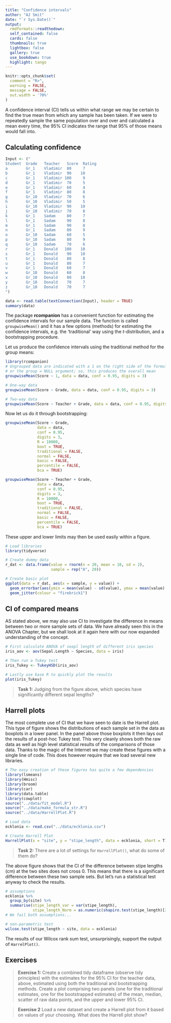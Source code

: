 ```yaml
---
title: "Confidence intervals"
author: "AJ Smit"
date: "`r Sys.Date()`"
output:
  rmdformats::readthedown:
  self_contained: false
  cards: false
  thumbnails: true
  lightbox: false
  gallery: true
  use_bookdown: true
  highlight: tango
---
```


<!-- # Confidence intervals --->

```r
knitr::opts_chunk$set(
  comment = "R>", 
  warning = FALSE, 
  message = FALSE,
  out.width = '70%'
)
```

A confidence interval (CI) tells us within what range we may be certain to find the true mean from which any sample has been taken. If we were to repeatedly sample the same population over and over and calculated a mean every time, the 95% CI indicates the range that 95% of those means would fall into.

## Calculating confidence

```r
Input <- ("
Student  Grade   Teacher   Score  Rating
a        Gr_1    Vladimir  80     7
b        Gr_1    Vladimir  90    10
c        Gr_1    Vladimir 100     9
d        Gr_1    Vladimir  70     5
e        Gr_1    Vladimir  60     4
f        Gr_1    Vladimir  80     8
g        Gr_10   Vladimir  70     6
h        Gr_10   Vladimir  50     5
i        Gr_10   Vladimir  90    10
j        Gr_10   Vladimir  70     8
k        Gr_1    Sadam     80     7
l        Gr_1    Sadam     90     8
m        Gr_1    Sadam     90     8
n        Gr_1    Sadam     80     9
o        Gr_10   Sadam     60     5
p        Gr_10   Sadam     80     9
q        Gr_10   Sadam     70     6
r        Gr_1    Donald   100    10
s        Gr_1    Donald    90    10
t        Gr_1    Donald    80     8
u        Gr_1    Donald    80     7
v        Gr_1    Donald    60     7
w        Gr_10   Donald    60     8
x        Gr_10   Donald    80    10
y        Gr_10   Donald    70     7
z        Gr_10   Donald    70     7
")

data <- read.table(textConnection(Input), header = TRUE)
summary(data)
```

The package **rcompanion** has a convenient function for estimating the confidence intervals for our sample data. The function is called `groupwiseMean()` and it has a few options (methods) for estimating the confidence intervals, e.g. the 'traditional' way using the *t*-distribution, and a bootstrapping procedure.

Let us produce the confidence intervals using the traditional method for the group means:

```r
library(rcompanion)
# Ungrouped data are indicated with a 1 on the right side of the formula,
# or the group = NULL argument; so, this produces the overall mean
groupwiseMean(Score ~ 1, data = data, conf = 0.95, digits = 3)

# One-way data
groupwiseMean(Score ~ Grade, data = data, conf = 0.95, digits = 3)

# Two-way data
groupwiseMean(Score ~ Teacher + Grade, data = data, conf = 0.95, digits = 3)
```

Now let us do it through bootstrapping:

```r
groupwiseMean(Score ~ Grade,
              data = data,
              conf = 0.95,
              digits = 3,
              R = 10000,
              boot = TRUE,
              traditional = FALSE,
              normal = FALSE,
              basic = FALSE,
              percentile = FALSE,
              bca = TRUE)

groupwiseMean(Score ~ Teacher + Grade,
              data = data,
              conf = 0.95,
              digits = 3,
              R = 10000,
              boot = TRUE,
              traditional = FALSE,
              normal = FALSE,
              basic = FALSE,
              percentile = FALSE,
              bca = TRUE)
```

These upper and lower limits may then be used easily within a figure.

```r
# Load libraries
library(tidyverse)

# Create dummy data
r_dat <- data.frame(value = rnorm(n = 20, mean = 10, sd = 2),
                    sample = rep("A", 20))

# Create basic plot
ggplot(data = r_dat, aes(x = sample, y = value)) +
  geom_errorbar(aes(ymin = mean(value) - sd(value), ymax = mean(value) + sd(value))) +
  geom_jitter(colour = "firebrick1")
```

## CI of compared means

AS stated above, we may also use CI to investigate the difference in means between two or more sample sets of data. We have already seen this in the ANOVA Chapter, but we shall look at it again here with our now expanded understanding of the concept.

```r
# First calculate ANOVA of seapl length of different iris species
iris_aov <- aov(Sepal.Length ~ Species, data = iris)

# Then run a Tukey test
iris_Tukey <- TukeyHSD(iris_aov)

# Lastly use base R to quickly plot the results
plot(iris_Tukey)
```

> **Task 1:** Judging from the figure above, which species have significantly different sepal lengths?

## Harrell plots

The most complete use of CI that we have seen to date is the Harrell plot. This type of figure shows the distributions of each sample set in the data as boxplots in a lower panel. In the panel above those boxplots it then lays out the results of a post-hoc Tukey test. This very cleanly shows both the raw data as well as high level statistical results of the comparisons of those data. Thanks to the magic of the Internet we may create these figures with a single line of code. This does however require that we load several new libraries.

```r
# The easy creation of these figures has quite a few dependencies
library(lsmeans)
library(Hmisc)
library(broom)
library(car)
library(data.table)
library(cowplot)
source("../data/fit_model.R")
source("../data/make_formula_str.R")
source("../data/HarrellPlot.R")

# Load data
ecklonia <- read.csv("../data/ecklonia.csv")

# Create Harrell Plot
HarrellPlot(x = "site", y = "stipe_length", data = ecklonia, short = T)[1]
```

> **Task 2:** There are a lot of settings for `HarrellPlot()`, what do some of them do?

The above figure shows that the CI of the difference between stipe lengths (cm) at the two sites does not cross 0. This means that there is a significant difference between these two sample sets. But let's run a statistical test anyway to check the results.

```r
# assumptions
ecklonia %>% 
  group_by(site) %>% 
  summarise(stipe_length_var = var(stipe_length),
            stipe_length_Norm = as.numeric(shapiro.test(stipe_length)[2]))
# We fail both assumptions...

# non-parametric test
wilcox.test(stipe_length ~ site, data = ecklonia)
```

The results of our Wilcox rank sum test, unsurprisingly, support the output of `HarrelPlot()`.

## Exercises

> **Exercise 1:** Create a combined tidy dataframe (observe tidy principles) with the estimates for the 95% CI for the teacher data, above, estimated using both the traditional and bootstrapping methods. Create a plot comprising two panels (one for the traditional estimates, one for the bootstrapped estimates) of the mean, median, scatter of raw data points, and the upper and lower 95% CI.

> **Exercise 2** Load a new dataset and create a Harrell plot from it based on values of your choosing. What does the Harrell plot show?
